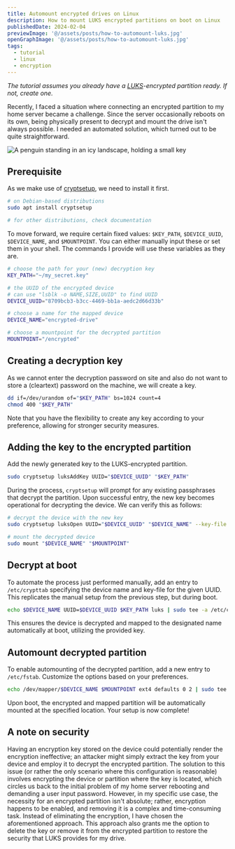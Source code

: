 ```yaml
---
title: Automount encrypted drives on Linux
description: How to mount LUKS encrypted partitions on boot on Linux
publishedDate: 2024-02-04
previewImage: '@/assets/posts/how-to-automount-luks.jpg'
openGraphImage: '@/assets/posts/how-to-automount-luks.jpg'
tags:
  - tutorial
  - linux
  - encryption
---
```


_The tutorial assumes you already have a [LUKS](https://en.wikipedia.org/wiki/Linux_Unified_Key_Setup)-encrypted partition ready. If not, create one._

Recently, I faced a situation where connecting an encrypted partition to my home server became a challenge. Since the server occasionally reboots on its own, being physically present to decrypt and mount the drive isn't always possible. I needed an automated solution, which turned out to be quite straightforward.


<Image src={PreviewImage} class="sm:w-2/3 w-4/5 my-0 mx-auto" data-img-embed alt="A penguin standing in an icy landscape, holding a small key" loading="eager"/>

## Prerequisite

As we make use of [cryptsetup](https://gitlab.com/cryptsetup/cryptsetup), we need to install it first.

```bash
# on Debian-based distributions
sudo apt install cryptsetup

# for other distributions, check documentation
```

To move forward, we require certain fixed values: `$KEY_PATH`, `$DEVICE_UUID`, `$DEVICE_NAME`, and `$MOUNTPOINT`. You can either manually input these or set them in your shell. The commands I provide will use these variables as they are.

```bash
# choose the path for your (new) decryption key
KEY_PATH="~/my_secret.key"

# the UUID of the encrypted device
# can use "lsblk -o NAME,SIZE,UUID" to find UUID
DEVICE_UUID="8709bcb3-b3cc-4469-bb1a-aedc2d66d33b"

# choose a name for the mapped device
DEVICE_NAME="encrypted-drive"

# choose a mountpoint for the decrypted partition
MOUNTPOINT="/encrypted"
```

## Creating a decryption key

As we cannot enter the decryption password on site and also do not want to store a (cleartext) password on the machine, we will create a key.

```bash
dd if=/dev/urandom of="$KEY_PATH" bs=1024 count=4
chmod 400 "$KEY_PATH"
```

Note that you have the flexibility to create any key according to your preference, allowing for stronger security measures.

## Adding the key to the encrypted partition

Add the newly generated key to the LUKS-encrypted partition.

```bash
sudo cryptsetup luksAddKey UUID="$DEVICE_UUID" "$KEY_PATH"
```

During the process, `cryptsetup` will prompt for any existing passphrases that decrypt the partition. Upon successful entry, the new key becomes operational for decrypting the device. We can verify this as follows:

```bash
# decrypt the device with the new key
sudo cryptsetup luksOpen UUID="$DEVICE_UUID" "$DEVICE_NAME" --key-file "$KEY_PATH"

# mount the decrypted device
sudo mount "$DEVICE_NAME" "$MOUNTPOINT"
```

## Decrypt at boot

To automate the process just performed manually, add an entry to `/etc/crypttab` specifying the device name and key-file for the given UUID. This replicates the manual setup from the previous step, but during boot.

```bash
echo $DEVICE_NAME UUID=$DEVICE_UUID $KEY_PATH luks | sudo tee -a /etc/crypttab
```

This ensures the device is decrypted and mapped to the designated name automatically at boot, utilizing the provided key.

## Automount decrypted partition

To enable automounting of the decrypted partition, add a new entry to `/etc/fstab`. Customize the options based on your preferences.

```bash
echo /dev/mapper/$DEVICE_NAME $MOUNTPOINT ext4 defaults 0 2 | sudo tee -a /etc/fstab
```

Upon boot, the encrypted and mapped partition will be automatically mounted at the specified location. Your setup is now complete!

## A note on security

Having an encryption key stored on the device could potentially render the encryption ineffective; an attacker might simply extract the key from your device and employ it to decrypt the encrypted partition. The solution to this issue (or rather the only scenario where this configuration is reasonable) involves encrypting the device or partition where the key is located, which circles us back to the initial problem of my home server rebooting and demanding a user input password. However, in my specific use case, the necessity for an encrypted partition isn't absolute; rather, encryption happens to be enabled, and removing it is a complex and time-consuming task. Instead of eliminating the encryption, I have chosen the aforementioned approach. This approach also grants me the option to delete the key or remove it from the encrypted partition to restore the security that LUKS provides for my drive.
